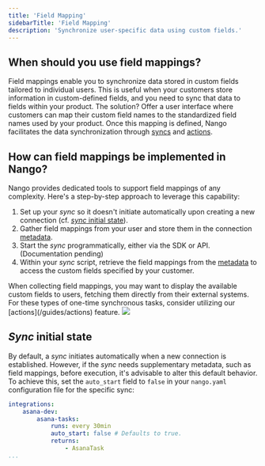 ```yaml
---
title: 'Field Mapping'
sidebarTitle: 'Field Mapping'
description: 'Synchronize user-specific data using custom fields.'
---
```


## When should you use field mappings?

Field mappings enable you to synchronize data stored in custom fields tailored to individual users. This is useful when your customers store information in custom-defined fields, and you need to sync that data to fields within your product. The solution? Offer a user interface where customers can map their custom field names to the standardized field names used by your product. Once this mapping is defined, Nango facilitates the data synchronization through [syncs](/guides/sync) and [actions](/guides/actions).

## How can field mappings be implemented in Nango?

Nango provides dedicated tools to support field mappings of any complexity. Here's a step-by-step approach to leverage this capability:

1. Set up your _sync_ so it doesn't initiate automatically upon creating a new connection (cf. [_sync_ initial state](/guides/field-mapping#sync-initial-state)).
2. Gather field mappings from your user and store them in the connection [metadata](/guides/oauth#storing-custom-metadata-per-connection).
3. Start the _sync_ programmatically, either via the SDK or API. (Documentation pending)
4. Within your _sync_ script, retrieve the field mappings from the [metadata](/guides/oauth#storing-custom-metadata-per-connection) to access the custom fields specified by your customer.

<Tip>
When collecting field mappings, you may want to display the available custom fields to users, fetching them directly from their external systems. For these types of one-time synchronous tasks, consider utilizing our [actions](/guides/actions) feature.
</Tip>

<Frame caption="Field mapping flow in Nango">
  <img src="/images/field-mapping-diagram.png" />
</Frame>

## _Sync_ initial state

By default, a _sync_ initiates automatically when a new connection is established. However, if the _sync_ needs supplementary metadata, such as field mappings, before execution, it's advisable to alter this default behavior. To achieve this, set the `auto_start` field to `false` in your `nango.yaml` configuration file for the specific sync:

```yaml nango.yaml
integrations:
	asana-dev: 
		asana-tasks: 
			runs: every 30min 
            auto_start: false # Defaults to true.
			returns:
				- AsanaTask
...
```